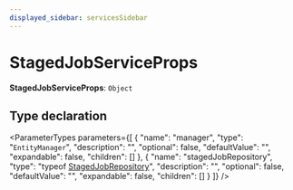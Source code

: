 ```yaml
---
displayed_sidebar: servicesSidebar
---
```



# StagedJobServiceProps

 **StagedJobServiceProps**: `Object`

## Type declaration

<ParameterTypes parameters={[
  {
    "name": "manager",
    "type": "`EntityManager`",
    "description": "",
    "optional": false,
    "defaultValue": "",
    "expandable": false,
    "children": []
  },
  {
    "name": "stagedJobRepository",
    "type": "typeof [StagedJobRepository](../index.md#stagedjobrepository)",
    "description": "",
    "optional": false,
    "defaultValue": "",
    "expandable": false,
    "children": []
  }
]} />
